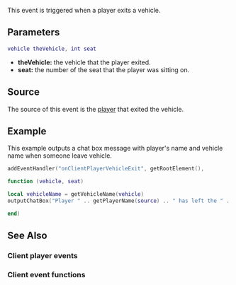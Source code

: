 {{Client event}}
 
This event is triggered when a player exits a vehicle.

==Parameters== 
<syntaxhighlight lang="lua">
vehicle theVehicle, int seat
</syntaxhighlight>
*'''theVehicle:''' the vehicle that the player exited.
*'''seat:''' the number of the seat that the player was sitting on.

==Source==
The source of this event is the [[/player.md|player]] that exited the vehicle.

==Example== 
This example outputs a chat box message with player's name and vehicle name when someone leave vehicle.
<syntaxhighlight lang="lua">
addEventHandler("onClientPlayerVehicleExit", getRootElement(),

function (vehicle, seat)

local vehicleName = getVehicleName(vehicle)
outputChatBox("Player " .. getPlayerName(source) .. " has left the " .. vehicleName)

end)
</syntaxhighlight>

==See Also==
===Client player events===
{{Client_player_events}}
===Client event functions===
{{Client_event_functions}}
